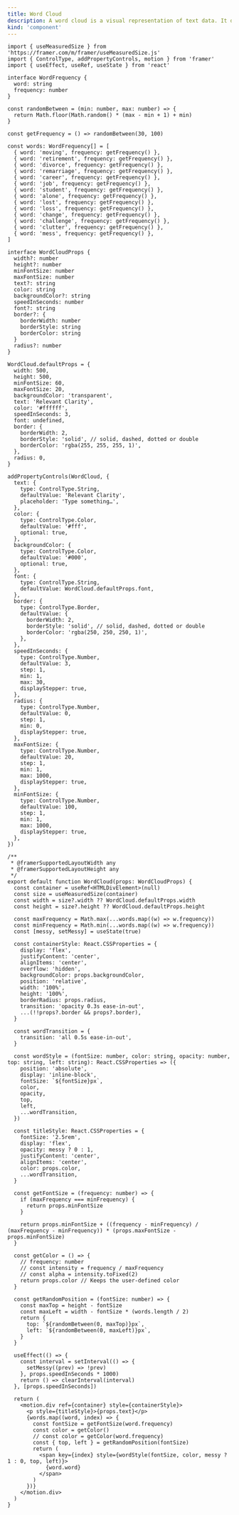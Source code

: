 ```yaml
---
title: Word Cloud
description: A word cloud is a visual representation of text data. It displays a list of words, the importance of each being shown with font size or color.
kind: 'component'
---
```


```tsx
import { useMeasuredSize } from 'https://framer.com/m/framer/useMeasuredSize.js'
import { ControlType, addPropertyControls, motion } from 'framer'
import { useEffect, useRef, useState } from 'react'

interface WordFrequency {
  word: string
  frequency: number
}

const randomBetween = (min: number, max: number) => {
  return Math.floor(Math.random() * (max - min + 1) + min)
}

const getFrequency = () => randomBetween(30, 100)

const words: WordFrequency[] = [
  { word: 'moving', frequency: getFrequency() },
  { word: 'retirement', frequency: getFrequency() },
  { word: 'divorce', frequency: getFrequency() },
  { word: 'remarriage', frequency: getFrequency() },
  { word: 'career', frequency: getFrequency() },
  { word: 'job', frequency: getFrequency() },
  { word: 'student', frequency: getFrequency() },
  { word: 'alone', frequency: getFrequency() },
  { word: 'lost', frequency: getFrequency() },
  { word: 'loss', frequency: getFrequency() },
  { word: 'change', frequency: getFrequency() },
  { word: 'challenge', frequency: getFrequency() },
  { word: 'clutter', frequency: getFrequency() },
  { word: 'mess', frequency: getFrequency() },
]

interface WordCloudProps {
  width?: number
  height?: number
  minFontSize: number
  maxFontSize: number
  text?: string
  color: string
  backgroundColor?: string
  speedInSeconds: number
  font?: string
  border?: {
    borderWidth: number
    borderStyle: string
    borderColor: string
  }
  radius?: number
}

WordCloud.defaultProps = {
  width: 500,
  height: 500,
  minFontSize: 60,
  maxFontSize: 20,
  backgroundColor: 'transparent',
  text: 'Relevant Clarity',
  color: '#ffffff',
  speedInSeconds: 3,
  font: undefined,
  border: {
    borderWidth: 2,
    borderStyle: 'solid', // solid, dashed, dotted or double
    borderColor: 'rgba(255, 255, 255, 1)',
  },
  radius: 0,
}

addPropertyControls(WordCloud, {
  text: {
    type: ControlType.String,
    defaultValue: 'Relevant Clarity',
    placeholder: 'Type something…',
  },
  color: {
    type: ControlType.Color,
    defaultValue: '#fff',
    optional: true,
  },
  backgroundColor: {
    type: ControlType.Color,
    defaultValue: '#000',
    optional: true,
  },
  font: {
    type: ControlType.String,
    defaultValue: WordCloud.defaultProps.font,
  },
  border: {
    type: ControlType.Border,
    defaultValue: {
      borderWidth: 2,
      borderStyle: 'solid', // solid, dashed, dotted or double
      borderColor: 'rgba(250, 250, 250, 1)',
    },
  },
  speedInSeconds: {
    type: ControlType.Number,
    defaultValue: 3,
    step: 1,
    min: 1,
    max: 30,
    displayStepper: true,
  },
  radius: {
    type: ControlType.Number,
    defaultValue: 0,
    step: 1,
    min: 0,
    displayStepper: true,
  },
  maxFontSize: {
    type: ControlType.Number,
    defaultValue: 20,
    step: 1,
    min: 1,
    max: 1000,
    displayStepper: true,
  },
  minFontSize: {
    type: ControlType.Number,
    defaultValue: 100,
    step: 1,
    min: 1,
    max: 1000,
    displayStepper: true,
  },
})

/**
 * @framerSupportedLayoutWidth any
 * @framerSupportedLayoutHeight any
 */
export default function WordCloud(props: WordCloudProps) {
  const container = useRef<HTMLDivElement>(null)
  const size = useMeasuredSize(container)
  const width = size?.width ?? WordCloud.defaultProps.width
  const height = size?.height ?? WordCloud.defaultProps.height

  const maxFrequency = Math.max(...words.map((w) => w.frequency))
  const minFrequency = Math.min(...words.map((w) => w.frequency))
  const [messy, setMessy] = useState(true)

  const containerStyle: React.CSSProperties = {
    display: 'flex',
    justifyContent: 'center',
    alignItems: 'center',
    overflow: 'hidden',
    backgroundColor: props.backgroundColor,
    position: 'relative',
    width: '100%',
    height: '100%',
    borderRadius: props.radius,
    transition: 'opacity 0.3s ease-in-out',
    ...(!!props?.border && props?.border),
  }

  const wordTransition = {
    transition: 'all 0.5s ease-in-out',
  }

  const wordStyle = (fontSize: number, color: string, opacity: number, top: string, left: string): React.CSSProperties => ({
    position: 'absolute',
    display: 'inline-block',
    fontSize: `${fontSize}px`,
    color,
    opacity,
    top,
    left,
    ...wordTransition,
  })

  const titleStyle: React.CSSProperties = {
    fontSize: '2.5rem',
    display: 'flex',
    opacity: messy ? 0 : 1,
    justifyContent: 'center',
    alignItems: 'center',
    color: props.color,
    ...wordTransition,
  }

  const getFontSize = (frequency: number) => {
    if (maxFrequency === minFrequency) {
      return props.minFontSize
    }

    return props.minFontSize + ((frequency - minFrequency) / (maxFrequency - minFrequency)) * (props.maxFontSize - props.minFontSize)
  }

  const getColor = () => {
    // frequency: number
    // const intensity = frequency / maxFrequency
    // const alpha = intensity.toFixed(2)
    return props.color // Keeps the user-defined color
  }

  const getRandomPosition = (fontSize: number) => {
    const maxTop = height - fontSize
    const maxLeft = width - fontSize * (words.length / 2)
    return {
      top: `${randomBetween(0, maxTop)}px`,
      left: `${randomBetween(0, maxLeft)}px`,
    }
  }

  useEffect(() => {
    const interval = setInterval(() => {
      setMessy((prev) => !prev)
    }, props.speedInSeconds * 1000)
    return () => clearInterval(interval)
  }, [props.speedInSeconds])

  return (
    <motion.div ref={container} style={containerStyle}>
      <p style={titleStyle}>{props.text}</p>
      {words.map((word, index) => {
        const fontSize = getFontSize(word.frequency)
        const color = getColor()
        // const color = getColor(word.frequency)
        const { top, left } = getRandomPosition(fontSize)
        return (
          <span key={index} style={wordStyle(fontSize, color, messy ? 1 : 0, top, left)}>
            {word.word}
          </span>
        )
      })}
    </motion.div>
  )
}
```

